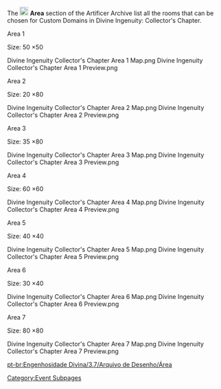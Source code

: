 {{Event Tabs
|rootpage = Divine Ingenuity/2023-06-08
|subpage1 = Artificer Archive
|subpage2 = Custom Domains
|subpage3 = Characters
}}
{{CustomTabs
|rootpage = Divine Ingenuity/2023-06-08/Artificer Archive
|class    = custom-tabs-secondary
|tab1     = Overview
|tab2     = Area
|tab3     = Objects
|tab4     = Artificer Buffs
|tab5     = Opponents
}}
The [[File:Divine Ingenuity Collector's Chapter Area Icon.png|20px|link=]] '''Area''' section of the Artificer Archive list all the rooms that can be chosen for Custom Domains in Divine Ingenuity: Collector's Chapter.

;Area 1
Size: 50 ×50
<gallery widths=300>
Divine Ingenuity Collector's Chapter Area 1 Map.png
Divine Ingenuity Collector's Chapter Area 1 Preview.png
</gallery>

;Area 2
Size: 20 ×80
<gallery widths=300>
Divine Ingenuity Collector's Chapter Area 2 Map.png
Divine Ingenuity Collector's Chapter Area 2 Preview.png
</gallery>

;Area 3
Size: 35 ×80
<gallery widths=300>
Divine Ingenuity Collector's Chapter Area 3 Map.png
Divine Ingenuity Collector's Chapter Area 3 Preview.png
</gallery>

;Area 4
Size: 60 ×60
<gallery widths=300>
Divine Ingenuity Collector's Chapter Area 4 Map.png
Divine Ingenuity Collector's Chapter Area 4 Preview.png
</gallery>

;Area 5
Size: 40 ×40
<gallery widths=300>
Divine Ingenuity Collector's Chapter Area 5 Map.png
Divine Ingenuity Collector's Chapter Area 5 Preview.png
</gallery>

;Area 6
Size: 30 ×40
<gallery widths=300>
Divine Ingenuity Collector's Chapter Area 6 Map.png
Divine Ingenuity Collector's Chapter Area 6 Preview.png
</gallery>

;Area 7
Size: 80 ×80
<gallery widths=300>
Divine Ingenuity Collector's Chapter Area 7 Map.png
Divine Ingenuity Collector's Chapter Area 7 Preview.png
</gallery>
<noinclude>
[[Category:Event Subpages]]
</noinclude>

[[pt-br:Engenhosidade Divina/3.7/Arquivo de Desenho/Área]]